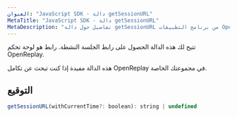 ```yaml
---
العنوان: "JavaScript SDK - دالة getSessionURL"
MetaTitle: "JavaScript SDK - دالة getSessionURL"
MetaDescription: "تفاصيل حول دالة getSessionURL من برنامج التطبيقات OpenReplay"
---
```


تتيح لك هذه الدالة الحصول على رابط الجلسة النشطة.
رابط هو لوحة تحكم OpenReplay.

هذه الدالة مفيدة إذا كنت تبحث عن تكامل OpenReplay في مجموعتك الخاصة.

## التوقيع


```js
getSessionURL(withCurrentTime?: boolean): string | undefined
```

